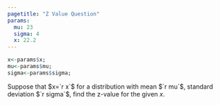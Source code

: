 ```yaml
---
pagetitle: "Z Value Question"
params:
  mu: 23
  sigma: 4
  x: 22.2
---
```


```r
x<-params$x; 
mu<-params$mu; 
sigma<-params$sigma; 
```

Suppose that $x=`r x`$ for a distribution with mean $`r mu`$, standard deviation $`r sigma`$, find the z-value for the given $x$.
